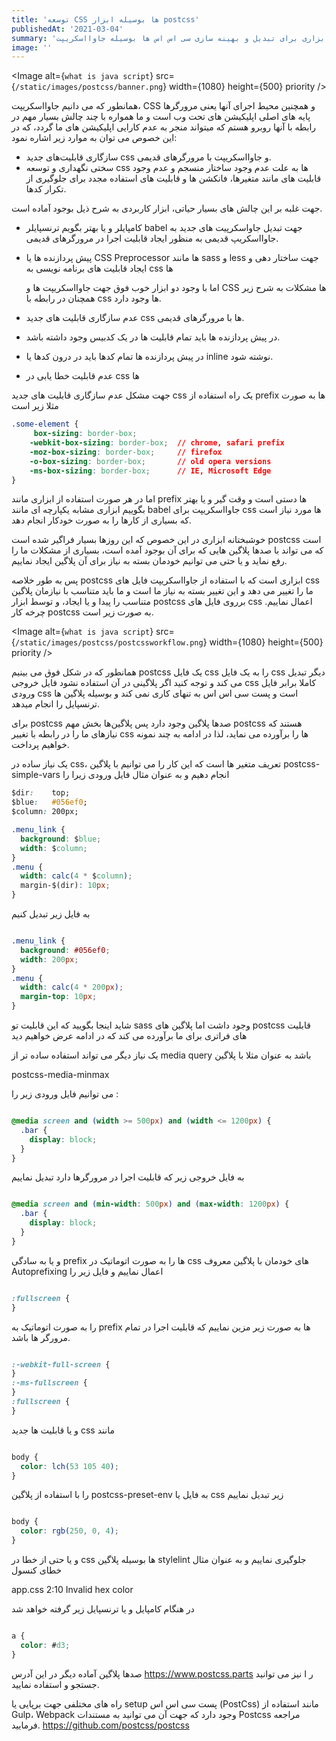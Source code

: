 ```yaml
---
title: 'توسعه CSS ها بوسیله ابزار postcss'
publishedAt: '2021-03-04'
summary: 'ابزاری برای تبدیل و بهینه سازی سی اس اس ها بوسیله جاوااسکریپت'
image: ''
---
```


  <Image
    alt={`what is java script`}
    src={`/static/images/postcss/banner.png`}
    width={1080}
    height={500}
    priority
  />

همانطور که می دانیم جاوااسکریپت، CSS و همچنین محیط اجرای آنها یعنی مرورگرها پایه های اصلی اپلیکیشن های تحت وب است و ما همواره با چند چالش بسیار مهم در رابطه با آنها روبرو هستم که میتواند  منجر به عدم کارایی اپلیکیشن های ما گردد، که در این خصوص می توان به موارد زیر اشاره نمود:



- سازگاری قابلیت‌های جدید css و جاوااسکریپت  با مرورگرهای قدیمی.
- سختی نگهداری و توسعه css ها به علت عدم وجود ساختار منسجم و عدم وجود قابلیت های مانند متغیرها، فانکشن ها و قابلیت های استفاده مجدد برای جلوگیری از تکرار کدها.


جهت  غلبه بر این چالش های بسیار حیاتی، ابزار کاربردی به شرح ذیل بوجود آماده است.
- کامپایلر و یا بهتر بگویم ترنسپایلر babel جهت تبدیل جاواسکرپیت های جدید به جاوااسکریپ قدیمی به منظور ایجاد قابلیت اجرا در مرورگرهای قدیمی.
- پیش پردازنده ها یا CSS Preprocessor ها مانند sass و less جهت ساختار دهی و ایجاد قابلیت های برنامه نویسی به css ها

  اما با وجود دو ابزار خوب فوق جهت جاوااسکریپت ها و  CSS ها مشکلات به شرح  زیر همچنان در رابطه با css ها وجود دارد.


- عدم سازگاری قابلیت های جدید css ها با مرورگرهای قدیمی.

- در پیش پردازنده ها باید تمام قابلیت ها  در  یک کدبیس وجود داشته باشد.

- در پیش پردازنده ها تمام کدها باید در درون کدها یا inline نوشته شود.

- عدم قابلیت خطا یابی در css ها

جهت مشکل عدم سازگاری قابلیت های جدید css یک راه استفاده از prefix ها به صورت مثلا زیر است


<div dir="ltr">

```css
.some-element {
     box-sizing: border-box;
    -webkit-box-sizing: border-box;  // chrome, safari prefix
    -moz-box-sizing: border-box;     // firefox
    -o-box-sizing: border-box;       // old opera versions
    -ms-box-sizing: border-box;      // IE, Microsoft Edge
}
```

</div>

 اما  در هر صورت استفاده از ابزاری مانند prefix ها دستی است و وقت گیر و یا بهتر بگوییم ابزاری مشابه  یکپارچه ای مانند babel  جاوااسکریپت برای css ها مورد نیاز است که بسیاری از کارها را به صورت خودکار انجام دهد.

خوشبختانه ابزاری در این خصوص که این روزها بسیار فراگیر شده است postcss است که می تواند با صدها پلاگین هایی که برای آن بوجود آمده است، بسیاری از مشکلات ما را رفع نماید و یا حتی می توانیم خودمان بسته به نیاز برای آن پلاگین ایجاد نماییم.


پس به طور خلاصه postcss  ابزاری است که با استفاده از جاوااسکریپت فایل های css ما را تغییر می دهد و این تغییر بسته به نیاز ما است و ما باید متناسب با نیازمان پلاگین  متناسب را پیدا و یا ایجاد،  و توسط ابزار postcss برروی فایل های css اعمال نماییم.
چرخه کار postcss به صورت زیر است.


<Image
    alt={`what is java script`}
    src={`/static/images/postcss/postcssworkflow.png`}
    width={1080}
    height={500}
    priority
  />


همانطور که در شکل فوق می بینیم postcss یک فایل css را به یک فایل css دیگر تبدیل می کند و توجه کنید اگر پلاگینی در آن استفاده نشود فایل خروجی css کاملا برابر فایل ورودی css است و پست سی اس اس به تنهای کاری نمی کند و بوسیله پلاگین ها ترنسپایل را انجام میدهد.

برای postcss صدها پلاگین وجود دارد پس  پلاگین‌ها بخش مهم postcss هستند که نیازهای ما را در رابطه با تغییر  css ها را برآورده می نماید، لذا در ادامه به چند نمونه خواهیم پرداخت.


یک نیاز ساده در css، تعریف متغیر ها است که این کار را می توانیم با پلاگین postcss-simple-vars انجام دهیم و به عنوان مثال فایل ورودی زیرا را

<div dir="ltr">

```css
$dir:    top;
$blue:   #056ef0;
$column: 200px;

.menu_link {
  background: $blue;
  width: $column;
}
.menu {
  width: calc(4 * $column);
  margin-$(dir): 10px;
}

```

</div>

به فایل زیر تبدیل کنیم

<div dir="ltr">

```css

.menu_link {
  background: #056ef0;
  width: 200px;
}
.menu {
  width: calc(4 * 200px);
  margin-top: 10px;
}

```

</div>

شاید اینجا بگویید که این قابلیت تو sass وجود داشت اما پلاگین های postcss قابلیت های فراتری برای ما برآورده می کند که در ادامه عرض خواهیم دید

یک نیاز دیگر می تواند استفاده ساده تر از media query باشد به عنوان مثلا با پلاگین

postcss-media-minmax

می توانیم فایل ورودی زیر را :


<div dir="ltr">

```css

@media screen and (width >= 500px) and (width <= 1200px) {
  .bar {
    display: block;
  }
}

```

</div>

به فایل خروجی زیر که قابلیت اجرا در مرورگرها دارد تبدیل نماییم

<div dir="ltr">

```css

@media screen and (min-width: 500px) and (max-width: 1200px) {
  .bar {
    display: block;
  }
}


```

</div>

و یا به سادگی prefix ها را به صورت اتوماتیک در css های خودمان با پلاگین معروف  Autoprefixing  اعمال نماییم و فایل زیر را

<div dir="ltr">

```css

:fullscreen {
}

```

</div>

را به صورت اتوماتیک به prefix ها به صورت زیر مزین نماییم که قابلیت اجرا در تمام مرورگر ها باشد.

<div dir="ltr">

```css

:-webkit-full-screen {
}
:-ms-fullscreen {
}
:fullscreen {
}

```

</div>

و یا قابلیت ها جدید css مانند

<div dir="ltr">

```css

body {
  color: lch(53 105 40);
}

```

</div>

را با استفاده از پلاگین postcss-preset-env به فایل یا css زیر تبدیل نماییم

<div dir="ltr">

```css

body {
  color: rgb(250, 0, 4);
}

```

</div>

و یا حتی از خطا در css ها بوسیله پلاگین stylelint  جلوگیری نماییم و به عنوان مثال خطای کنسول 

app.css
2:10 Invalid hex color

در هنگام کامپایل و یا ترنسپایل زیر گرفته خواهد شد

<div dir="ltr">

```css

a {
  color: #d3;
}

```

</div>

صدها پلاگین آماده دیگر در این آدرس https://www.postcss.parts ر ا نیز می توانید جستجو و استفاده نمایید.


راه های مختلفی جهت برپایی یا setup پست سی اس اس (PostCss) مانند استفاده از Gulp، Webpack وجود دارد که جهت آن می توانید به مستندات Postcss مراجعه فرمایید.
https://github.com/postcss/postcss











